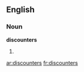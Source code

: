 ==English==

===Noun===
'''discounters'''

# {{plural of|[[discounter]]}}

[[ar:discounters]]
[[fr:discounters]]